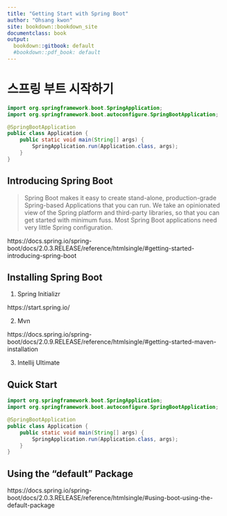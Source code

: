 ```yaml
---
title: "Getting Start with Spring Boot"
author: "Ohsang kwon"
site: bookdown::bookdown_site
documentclass: book
output:
  bookdown::gitbook: default
  #bookdown::pdf_book: default
---
```


# 스프링 부트 시작하기

```Java
import org.springframework.boot.SpringApplication;
import org.springframework.boot.autoconfigure.SpringBootApplication;

@SpringBootApplication
public class Application {
    public static void main(String[] args) {
        SpringApplication.run(Application.class, args);
    }
}
```

## Introducing Spring Boot

> Spring Boot makes it easy to create stand-alone, production-grade Spring-based Applications that you can run. We take an opinionated view of the Spring platform and third-party libraries, so that you can get started with minimum fuss. Most Spring Boot applications need very little Spring configuration.



https://docs.spring.io/spring-boot/docs/2.0.3.RELEASE/reference/htmlsingle/#getting-started-introducing-spring-boot


## Installing Spring Boot

1. Spring Initializr

https://start.spring.io/

2. Mvn

https://docs.spring.io/spring-boot/docs/2.0.9.RELEASE/reference/htmlsingle/#getting-started-maven-installation

3. Intellij Ultimate

## Quick Start

```Java
import org.springframework.boot.SpringApplication;
import org.springframework.boot.autoconfigure.SpringBootApplication;

@SpringBootApplication
public class Application {
    public static void main(String[] args) {
        SpringApplication.run(Application.class, args);
    }
}
```


## Using the “default” Package

https://docs.spring.io/spring-boot/docs/2.0.3.RELEASE/reference/htmlsingle/#using-boot-using-the-default-package
